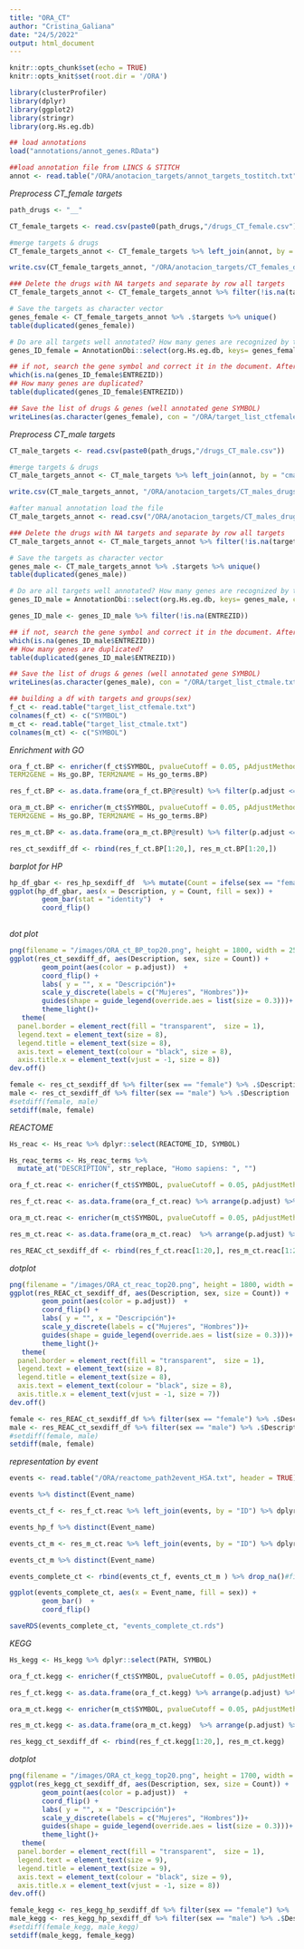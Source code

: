 ```yaml
---
title: "ORA_CT"
author: "Cristina_Galiana"
date: "24/5/2022"
output: html_document
---
```




```r
knitr::opts_chunk$set(echo = TRUE)
knitr::opts_knit$set(root.dir = '/ORA')
```

```r
library(clusterProfiler)
library(dplyr)
library(ggplot2)
library(stringr)
library(org.Hs.eg.db)
```

```r
## load annotations
load("annotations/annot_genes.RData")
```

```r
##load annotation file from LINCS & STITCH
annot <- read.table("/ORA/anotacion_targets/annot_targets_tostitch.txt", sep = "\t")
```

*Preprocess CT_female targets* 

```r
path_drugs <- "__"
```

```r
CT_female_targets <- read.csv(paste0(path_drugs,"/drugs_CT_female.csv"))
```

```r
#merge targets & drugs
CT_female_targets_annot <- CT_female_targets %>% left_join(annot, by = "cmap_name") %>% dplyr::select(cmap_name, targets)
```


```r
write.csv(CT_female_targets_annot, "/ORA/anotacion_targets/CT_females_drugs_targets.csv")
```

```r
### Delete the drugs with NA targets and separate by row all targets
CT_female_targets_annot <- CT_female_targets_annot %>% filter(!is.na(targets)) %>% separate_rows(targets)
```

```r
# Save the targets as character vector
genes_female <- CT_female_targets_annot %>% .$targets %>% unique()
table(duplicated(genes_female))
```

```r
# Do are all targets well annotated? How many genes are recognized by the org.Hs.eg.db from their gene_SYMBOL? 
genes_ID_female = AnnotationDbi::select(org.Hs.eg.db, keys= genes_female, columns=c("SYMBOL", "ENTREZID"), keytype="SYMBOL")
```

```r
## if not, search the gene symbol and correct it in the document. After that, how many genes are recognized? Are there genes tagged as NA?
which(is.na(genes_ID_female$ENTREZID))
## How many genes are duplicated? 
table(duplicated(genes_ID_female$ENTREZID))
```

```r
## Save the list of drugs & genes (well annotated gene SYMBOL)
writeLines(as.character(genes_female), con = "/ORA/target_list_ctfemale.txt", sep = "\n")
```


*Preprocess CT_male targets* 

```r
CT_male_targets <- read.csv(paste0(path_drugs,"/drugs_CT_male.csv"))
```

```r
#merge targets & drugs
CT_male_targets_annot <- CT_male_targets %>% left_join(annot, by = "cmap_name") %>% dplyr::select(cmap_name, targets)
```

```r
write.csv(CT_male_targets_annot, "/ORA/anotacion_targets/CT_males_drugs_targets.csv")
```

```r
#after manual annotation load the file
CT_male_targets_annot <- read.csv("/ORA/anotacion_targets/CT_males_drugs_targets.csv")
```

```r
### Delete the drugs with NA targets and separate by row all targets
CT_male_targets_annot <- CT_male_targets_annot %>% filter(!is.na(targets)) %>% separate_rows(targets)
```

```r
# Save the targets as character vector
genes_male <- CT_male_targets_annot %>% .$targets %>% unique()
table(duplicated(genes_male))
```

```r
# Do are all targets well annotated? How many genes are recognized by the org.Hs.eg.db from their gene_SYMBOL? 
genes_ID_male = AnnotationDbi::select(org.Hs.eg.db, keys= genes_male, columns=c("SYMBOL", "ENTREZID"), keytype="SYMBOL")
```

```r
genes_ID_male <- genes_ID_male %>% filter(!is.na(ENTREZID))
```

```r
## if not, search the gene symbol and correct it in the document. After that, how many genes are recognized? Are there genes tagged as NA?
which(is.na(genes_ID_male$ENTREZID))
## How many genes are duplicated? 
table(duplicated(genes_ID_male$ENTREZID))
```

```r
## Save the list of drugs & genes (well annotated gene SYMBOL)
writeLines(as.character(genes_male), con = "/ORA/target_list_ctmale.txt", sep = "\n")
```

```r
## building a df with targets and groups(sex)
f_ct <- read.table("target_list_ctfemale.txt")
colnames(f_ct) <- c("SYMBOL")
m_ct <- read.table("target_list_ctmale.txt")
colnames(m_ct) <- c("SYMBOL")
```


*Enrichment with GO*
  
```r
ora_f_ct.BP <- enricher(f_ct$SYMBOL, pvalueCutoff = 0.05, pAdjustMethod = "BH", minGSSize = 10, maxGSSize = 500, qvalueCutoff = 0.05,
TERM2GENE = Hs_go.BP, TERM2NAME = Hs_go_terms.BP)
```

```r
res_f_ct.BP <- as.data.frame(ora_f_ct.BP@result) %>% filter(p.adjust <= 0.05) %>% arrange(p.adjust) %>% mutate(sex = "female") %>% mutate(region = "cortex")
```

```r
ora_m_ct.BP <- enricher(m_ct$SYMBOL, pvalueCutoff = 0.05, pAdjustMethod = "BH", minGSSize = 10, maxGSSize = 500, qvalueCutoff = 0.05,
TERM2GENE = Hs_go.BP, TERM2NAME = Hs_go_terms.BP)
```

```r
res_m_ct.BP <- as.data.frame(ora_m_ct.BP@result) %>% filter(p.adjust <= 0.05) %>% arrange(p.adjust) %>% mutate(sex = "male") %>% mutate(region = "cortex")
```

```r
res_ct_sexdiff_df <- rbind(res_f_ct.BP[1:20,], res_m_ct.BP[1:20,]) 
```

*barplot for HP*
 
```r
hp_df_gbar <- res_hp_sexdiff_df  %>% mutate(Count = ifelse(sex == "female", Count,-1*Count))
ggplot(hp_df_gbar, aes(x = Description, y = Count, fill = sex)) +
        geom_bar(stat = "identity")  +
        coord_flip() 
      
```

*dot plot*

```r
png(filename = "/images/ORA_ct_BP_top20.png", height = 1800, width = 2500, res = 300)
ggplot(res_ct_sexdiff_df, aes(Description, sex, size = Count)) +
        geom_point(aes(color = p.adjust))  + 
        coord_flip() +
        labs( y = "", x = "Descripción")+
        scale_y_discrete(labels = c("Mujeres", "Hombres"))+
        guides(shape = guide_legend(override.aes = list(size = 0.3)))+
        theme_light()+
   theme(
  panel.border = element_rect(fill = "transparent",  size = 1),
  legend.text = element_text(size = 8),
  legend.title = element_text(size = 8),
  axis.text = element_text(colour = "black", size = 8),
  axis.title.x = element_text(vjust = -1, size = 8))
dev.off()
```

```r
female <- res_ct_sexdiff_df %>% filter(sex == "female") %>% .$Description
male <- res_ct_sexdiff_df %>% filter(sex == "male") %>% .$Description
#setdiff(female, male)
setdiff(male, female)
```

*REACTOME*

```r
Hs_reac <- Hs_reac %>% dplyr::select(REACTOME_ID, SYMBOL)
```

```r
Hs_reac_terms <- Hs_reac_terms %>%
  mutate_at("DESCRIPTION", str_replace, "Homo sapiens: ", "") 
```

```r
ora_f_ct.reac <- enricher(f_ct$SYMBOL, pvalueCutoff = 0.05, pAdjustMethod = "BH", minGSSize = 10, maxGSSize = 500, qvalueCutoff = 0.05,TERM2GENE = Hs_reac, TERM2NAME = Hs_reac_terms)
```

```r
res_f_ct.reac <- as.data.frame(ora_f_ct.reac) %>% arrange(p.adjust) %>% mutate(sex = "female") %>% mutate(region = "cortex")
```

```r
ora_m_ct.reac <- enricher(m_ct$SYMBOL, pvalueCutoff = 0.05, pAdjustMethod = "BH", minGSSize = 10, maxGSSize = 500, qvalueCutoff = 0.05, TERM2GENE = Hs_reac, TERM2NAME = Hs_reac_terms)
```

```r
res_m_ct.reac <- as.data.frame(ora_m_ct.reac)  %>% arrange(p.adjust) %>% mutate(sex = "male") %>% mutate(region = "cortex")
```


```r
res_REAC_ct_sexdiff_df <- rbind(res_f_ct.reac[1:20,], res_m_ct.reac[1:20,]) 
```

*dotplot*


```r
png(filename = "/images/ORA_ct_reac_top20.png", height = 1800, width = 2500, res = 300)
ggplot(res_REAC_ct_sexdiff_df, aes(Description, sex, size = Count)) +
        geom_point(aes(color = p.adjust))  + 
        coord_flip() +
        labs( y = "", x = "Descripción")+
        scale_y_discrete(labels = c("Mujeres", "Hombres"))+
        guides(shape = guide_legend(override.aes = list(size = 0.3)))+
        theme_light()+
   theme(
  panel.border = element_rect(fill = "transparent",  size = 1),
  legend.text = element_text(size = 8),
  legend.title = element_text(size = 8),
  axis.text = element_text(colour = "black", size = 8),
  axis.title.x = element_text(vjust = -1, size = 7))
dev.off()
```


```r
female <- res_REAC_ct_sexdiff_df %>% filter(sex == "female") %>% .$Description
male <- res_REAC_ct_sexdiff_df %>% filter(sex == "male") %>% .$Description
#setdiff(female, male)
setdiff(male, female)
```


*representation by event*

```r
events <- read.table("/ORA/reactome_path2event_HSA.txt", header = TRUE) %>% mutate(ID = PATH_ID)
```

```r
events %>% distinct(Event_name) 
```

```r
events_ct_f <- res_f_ct.reac %>% left_join(events, by = "ID") %>% dplyr::select(ID, Description, sex, region, Event_name) %>% filter(!is.na(Event_name))
```

```r
events_hp_f %>% distinct(Event_name) 
```

```r
events_ct_m <- res_m_ct.reac %>% left_join(events, by = "ID") %>% dplyr::select(ID, Description, sex, region, Event_name) %>% filter(!is.na(Event_name))
```

```r
events_ct_m %>% distinct(Event_name) 
```

```r
events_complete_ct <- rbind(events_ct_f, events_ct_m ) %>% drop_na()#filter(Event_name == "Disease")
```

```r
ggplot(events_complete_ct, aes(x = Event_name, fill = sex)) +
        geom_bar()  +
        coord_flip() 
```

```r
saveRDS(events_complete_ct, "events_complete_ct.rds")
```


*KEGG*

```r
Hs_kegg <- Hs_kegg %>% dplyr::select(PATH, SYMBOL)
```

```r
ora_f_ct.kegg <- enricher(f_ct$SYMBOL, pvalueCutoff = 0.05, pAdjustMethod = "BH", minGSSize = 10, maxGSSize = 500, qvalueCutoff = 0.05,TERM2GENE = Hs_kegg, TERM2NAME = Hs_kegg_terms)
```

```r
res_f_ct.kegg <- as.data.frame(ora_f_ct.kegg) %>% arrange(p.adjust) %>% mutate(sex = "female") %>% mutate(region = "cortex")
```

```r
ora_m_ct.kegg <- enricher(m_ct$SYMBOL, pvalueCutoff = 0.05, pAdjustMethod = "BH", minGSSize = 10, maxGSSize = 500, qvalueCutoff = 0.05, TERM2GENE = Hs_kegg, TERM2NAME = Hs_kegg_terms)
```

```r
res_m_ct.kegg <- as.data.frame(ora_m_ct.kegg)  %>% arrange(p.adjust) %>% mutate(sex = "male") %>% mutate(region = "cortex")
```


```r
res_kegg_ct_sexdiff_df <- rbind(res_f_ct.kegg[1:20,], res_m_ct.kegg) 
```

*dotplot*


```r
png(filename = "/images/ORA_ct_kegg_top20.png", height = 1700, width = 2000, res = 300)
ggplot(res_kegg_ct_sexdiff_df, aes(Description, sex, size = Count)) +
        geom_point(aes(color = p.adjust))  + 
        coord_flip() +
        labs( y = "", x = "Descripción")+
        scale_y_discrete(labels = c("Mujeres", "Hombres"))+
        guides(shape = guide_legend(override.aes = list(size = 0.3)))+
        theme_light()+
   theme(
  panel.border = element_rect(fill = "transparent",  size = 1),
  legend.text = element_text(size = 9),
  legend.title = element_text(size = 9),
  axis.text = element_text(colour = "black", size = 9),
  axis.title.x = element_text(vjust = -1, size = 8))
dev.off()
```

```r
female_kegg <- res_kegg_hp_sexdiff_df %>% filter(sex == "female") %>% .$Description
male_kegg <- res_kegg_hp_sexdiff_df %>% filter(sex == "male") %>% .$Description
#setdiff(female_kegg, male_kegg)
setdiff(male_kegg, female_kegg)
```


